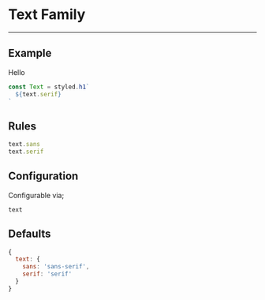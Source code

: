 
# Text Family

---

## Example

<Family>Hello</Family>

```jsx
const Text = styled.h1`
  ${text.serif}
`
```

## Rules

```js
text.sans
text.serif
```

## Configuration

Configurable via;

```
text
```

## Defaults

```js
{
  text: {
    sans: 'sans-serif',
    serif: 'serif'
  }
}
```
